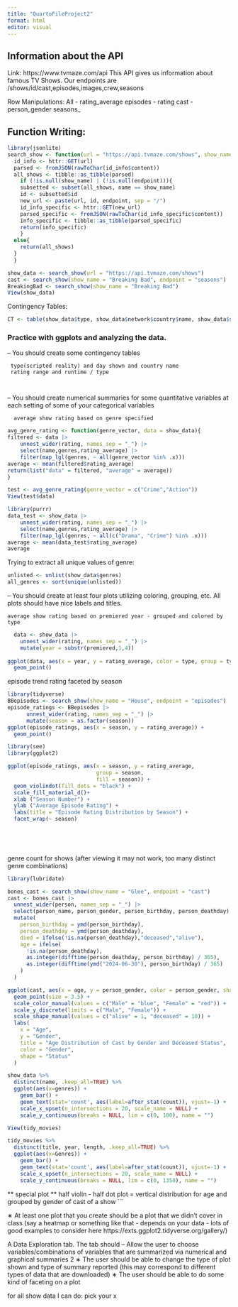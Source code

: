 ```yaml
---
title: "QuartoFileProject2"
format: html
editor: visual
---
```


## Information about the API

Link: https://www.tvmaze.com/api This API gives us information about famous TV Shows. Our endpoints are /shows/id/cast,episodes,images,crew,seasons

Row Manipulations: All - rating_average episodes - rating cast - person_gender seasons\_

## Function Writing:

```r
library(jsonlite)
search_show <- function(url = "https://api.tvmaze.com/shows", show_name = NULL, endpoint = NULL){
  id_info <- httr::GET(url)
  parsed <- fromJSON(rawToChar(id_info$content))
  all_shows <- tibble::as_tibble(parsed)
    if (!is.null(show_name) | (!is.null(endpoint))){
    subsetted <- subset(all_shows, name == show_name)
    id <- subsetted$id
    new_url <- paste(url, id, endpoint, sep = "/")
    id_info_specific <- httr::GET(new_url)
    parsed_specific <- fromJSON(rawToChar(id_info_specific$content))
    info_specific <- tibble::as_tibble(parsed_specific)
    return(info_specific)
    }
  else{
    return(all_shows)
  }
  }

show_data <- search_show(url = "https://api.tvmaze.com/shows")
cast <- search_show(show_name = "Breaking Bad", endpoint = "seasons")
BreakingBad <- search_show(show_name = "Breaking Bad")
View(show_data)
```

Contingency Tables:

```r
CT <- table(show_data$type, show_data$network$country$name, show_data$schedule$days)
```

### Practice with ggplots and analyzing the data.

– You should create some contingency tables

```         
 type(scripted reality) and day shown and country name
 rating range and runtime / type

 
```

– You should create numerical summaries for some quantitative variables at each setting of some of your categorical variables

```         
  average show rating based on genre specified
```
```r
avg_genre_rating <- function(genre_vector, data = show_data){
filtered <- data |>
    unnest_wider(rating, names_sep = "_") |>
    select(name,genres,rating_average) |>
    filter(map_lgl(genres, ~ all(genre_vector %in% .x)))
average <- mean(filtered$rating_average)
return(list("data" = filtered, "average" = average))
}
```

```r
test <- avg_genre_rating(genre_vector = c("Crime","Action"))
View(test$data)
```

```r
library(purrr)
data_test <- show_data |>
    unnest_wider(rating, names_sep = "_") |>
    select(name,genres,rating_average) |>
    filter(map_lgl(genres, ~ all(c("Drama", "Crime") %in% .x)))
average <- mean(data_test$rating_average)
average
```



Trying to extract all unique values of genre:
```r
unlisted <- unlist(show_data$genres)
all_genres <- sort(unique(unlisted))
```

– You should create at least four plots utilizing coloring, grouping, etc. All plots should have nice labels and titles.

```         
average show rating based on premiered year - grouped and colored by type
```
```r
  data <- show_data |>
    unnest_wider(rating, names_sep = "_") |>
    mutate(year = substr(premiered,1,4))
  
ggplot(data, aes(x = year, y = rating_average, color = type, group = type)) +
  geom_point() 

```


episode trend rating faceted by season
```r
library(tidyverse)
BBepisodes <- search_show(show_name = "House", endpoint = "episodes")
episode_ratings <- BBepisodes |>
      unnest_wider(rating, names_sep = "_") |>
      mutate(season = as.factor(season))
ggplot(episode_ratings, aes(x = season, y = rating_average)) +
  geom_point() 
```

```r
library(see)
library(ggplot2)

ggplot(episode_ratings, aes(x = season, y = rating_average, 
                            group = season,
                            fill = season)) +
  geom_violindot(fill_dots = "black") +
  scale_fill_material_d()+
  xlab ("Season Number") +
  ylab ("Average Episode Rating") +
  labs(title = "Episode Rating Distribution by Season") +
  facet_wrap(~ season)

  

  

```


genre count for shows (after viewing it may not work, too many distinct genre combinations)

```r
library(lubridate)
```

```r
bones_cast <- search_show(show_name = "Glee", endpoint = "cast")
cast <- bones_cast |>
  unnest_wider(person, names_sep = "_") |>
  select(person_name, person_gender, person_birthday, person_deathday) |>
  mutate(
    person_birthday = ymd(person_birthday),
    person_deathday = ymd(person_deathday),
    died = ifelse(!is.na(person_deathday),"deceased","alive"),
    age = ifelse(
      !is.na(person_deathday),
      as.integer(difftime(person_deathday, person_birthday) / 365),
      as.integer(difftime(ymd("2024-06-30"), person_birthday) / 365)
    )
  )
```


```r
ggplot(cast, aes(x = age, y = person_gender, color = person_gender, shape = died)) +
  geom_point(size = 3.5) +
  scale_color_manual(values = c("Male" = "blue", "Female" = "red")) +
  scale_y_discrete(limits = c("Male", "Female")) +
  scale_shape_manual(values = c("alive" = 1, "deceased" = 10)) +
  labs(
    x = "Age",
    y = "Gender",
    title = "Age Distribution of Cast by Gender and Deceased Status",
    color = "Gender",
    shape = "Status"
  )
```






```r
show_data %>%
  distinct(name, .keep_all=TRUE) %>%
  ggplot(aes(x=genres)) +
    geom_bar() +
    geom_text(stat='count', aes(label=after_stat(count)), vjust=-1) +
    scale_x_upset(n_intersections = 20, scale_name = NULL) +
    scale_y_continuous(breaks = NULL, lim = c(0, 100), name = "")
```
```r
View(tidy_movies)
```


```r
tidy_movies %>%
  distinct(title, year, length, .keep_all=TRUE) %>%
  ggplot(aes(x=Genres)) +
    geom_bar() +
    geom_text(stat='count', aes(label=after_stat(count)), vjust=-1) +
    scale_x_upset(n_intersections = 20, scale_name = NULL) +
    scale_y_continuous(breaks = NULL, lim = c(0, 1350), name = "")
```




** special plot **
half violin - half dot plot = vertical distribution for age and 
grouped by gender of cast of a show
```

∗ At least one plot that you create should be a plot that we didn’t cover in class (say a heatmap or something like that - depends on your data - lots of good examples to consider here https://exts.ggplot2.tidyverse.org/gallery/)

A Data Exploration tab. The tab should – Allow the user to choose variables/combinations of variables that are summarized via numerical and graphical summaries 2 ∗ The user should be able to change the type of plot shown and type of summary reported (this may correspond to different types of data that are downloaded) ∗ The user should be able to do some kind of faceting on a plot

for all show data I can do: pick your x

